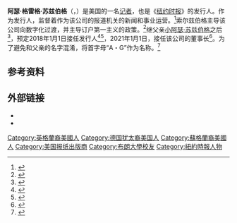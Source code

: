 {{Infobox person
| name               = 阿瑟·格雷格·苏兹伯格
| image              = Knight Foundation, A.G. Sulzberger 3 (cropped).jpg
| alt                =
| caption            = 苏兹伯格（2020年）
| birth_name         = Arthur Gregg Sulzberger
| birth_date         = {{Birth date and age|1980|08|05|mf=yes}}
| birth_place        = {{US}}[[华盛顿哥伦比亚特区|华盛顿哥伦比亚特区]]
| known_for          =
| occupation         = 发行人
| employer           = [[紐約時報公司|紐約時報公司]]
| alma_mater         = [[布朗大学|布朗大学]]
| spouse             = {{marriage|莫莉·梅西克|2018}}
| children           = 1
| parents            = {{unbulleted list | {{link-en|Gail Gregg}} | [[小阿瑟·苏兹伯格|小阿瑟·苏兹伯格]](父)}}
}}
'''阿瑟·格雷格·苏兹伯格'''（{{lang-en|Arthur Gregg Sulzberger}}，{{bd|1980年|8月5日}}）是美国的一名[[记者|记者]]，也是《[[纽约时报|纽约时报]]》的发行人。作为发行人，监督着作为该公司的报道机关的新闻和事业运营。<ref>{{cite news |title=On Trust and Transparency: A.G. Sulzberger, Our New Publisher, Answers Readers' Questions |url=https://www.nytimes.com/2018/01/22/reader-center/ag-sulzberger-publisher-reader-questions.html |access-date=2020-07-14 |work=The New York Times |date=2018-01-22 |archive-date=2020-11-09 |archive-url=https://web.archive.org/web/20201109014343/https://www.nytimes.com/2018/01/22/reader-center/ag-sulzberger-publisher-reader-questions.html |dead-url=no }}</ref>索尔兹伯格主导该公司向数字化过渡，并主导订户第一主义的政策。<ref>{{cite journal |last1=Pompeo |first1=Joe |title="The Time Will Come When This Is a Digital-Only News Organization": A.G. Sulzberg, Sam Dolnick, and David Perpich Open Up About Succession, Trump, and the Eventual End of Print |journal=Vanity Fair |date=2018-10-09 |url=https://www.vanityfair.com/news/2018/10/new-establishment-summit-new-york-times |access-date=2020-07-14 |archive-date=2021-02-08 |archive-url=https://web.archive.org/web/20210208235446/https://www.vanityfair.com/news/2018/10/new-establishment-summit-new-york-times |dead-url=no }}</ref>继父亲[[小阿瑟·苏兹伯格|小阿瑟·苏兹伯格]]之后<ref name=NewYork-DeputyEditorAnalysis-2016>{{cite news |last=Levitz |first=Eric |title=A.G. Sulzberger Vanquishes Cousins, Becomes Deputy Publisher of New York Times |url=http://nymag.com/daily/intelligencer/2016/10/a-g-sulzberger-becomes-deputy-publisher-of-new-york-times.html |work=[[New_York_(magazine)|New York]] |date=2016-10-19 |accessdate=2021-02-14 |archive-date=2018-07-09 |archive-url=https://web.archive.org/web/20180709064726/http://nymag.com/daily/intelligencer/2016/10/a-g-sulzberger-becomes-deputy-publisher-of-new-york-times.html |dead-url=no }}</ref>，预定2018年1月1日接任发行人<ref>{{cite journal |last1=Klein |first1=Julia M. |title=Public Enemy No 1 |journal=Brown Alumni Magazine |date=2019-07-08 |url=https://www.brownalumnimagazine.com/articles/2019-07-08/public-enemy-no-1 |access-date=2020-07-14 |publisher=Brown University |archive-date=2020-10-23 |archive-url=https://web.archive.org/web/20201023035223/https://www.brownalumnimagazine.com/articles/2019-07-08/public-enemy-no-1 |dead-url=no }}</ref><ref>{{Cite web|title=A·G·苏兹伯格将接任《纽约时报》出版人|url=https://cn.nytimes.com/business/20171215/a-g-sulzberger-new-york-times-publisher/|access-date=2021-09-01|author=SYDNEY EMBER|date=2017-12-18|last=|first=|work=纽约时报中文网|language=zh|archive-date=2022-03-18|archive-url=https://web.archive.org/web/20220318113742/https://cn.nytimes.com/business/20171215/a-g-sulzberger-new-york-times-publisher/|dead-url=no}}</ref>，2021年1月1日，接任该公司的董事长<ref name="reuters20200924">{{cite news|url=https://jp.reuters.com/article/uk-new-york-times-sulzberger-idUKKCN26E3IG|title=NYT's Sulzberger Jr to retire as chairman by end of December|work=ロイター|date=2020-09-24|accessdate=2020-12-25}}</ref>。为了避免和父亲的名字混淆，将首字母“A・G”作为名称。<ref>{{cite news|url=https://www.nikkei.com/article/DGXLASGN19H2X_Q6A021C1000000|title=NYタイムズ、A・G・サルツバーガー氏を副発行人に指名|work=日本経済新聞|date=2016-10-20|accessdate=2020-12-26|language=ja|archive-date=2017-02-05|archive-url=https://web.archive.org/web/20170205170627/http://www.nikkei.com/article/DGXLASGN19H2X_Q6A021C1000000/|dead-url=no}}</ref>

==参考资料==
{{Reflist}}

==外部链接==
* {{commonscat inline|Arthur Gregg Sulzberger}}
* {{IMDb name}}

{{s-start}}
{{s-bus}}
{{succession box |
  before=[[小阿瑟·苏兹伯格|小阿瑟·奥克斯·苏兹伯格]] |
  title={{link-en|纽约时报公司|The New York Times Company|纽约时报公司发行人}} |
  years=2018年至今|
  after=现任
}}
{{s-end}}

{{Authority control}}

{{DEFAULTSORT:Sulzberger, A.G.}}
[[Category:英格蘭裔美國人|Category:英格蘭裔美國人]]
[[Category:德国犹太裔美国人|Category:德国犹太裔美国人]]
[[Category:蘇格蘭裔美國人|Category:蘇格蘭裔美國人]]
[[Category:美国报纸出版商|Category:美国报纸出版商]]
[[Category:布朗大學校友|Category:布朗大學校友]]
[[Category:紐約時報人物|Category:紐約時報人物]]